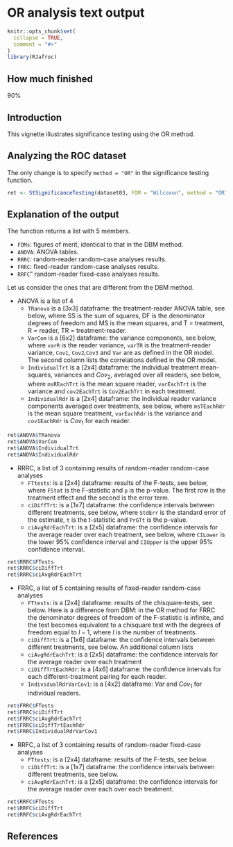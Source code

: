 # OR analysis text output {#quick-start-or-text}



```r
knitr::opts_chunk$set(
  collapse = TRUE,
  comment = "#>"
)
library(RJafroc)
```

## How much finished {#quick-start-or-text-how-much-finished}
90%


## Introduction {#quick-start-or-text-intro}
This vignette illustrates significance testing using the OR method. 


## Analyzing the ROC dataset {#quick-start-or-text-analyze-dataset}

The only change is to specify `method = "OR"` in the significance testing function. 

```r
ret <- StSignificanceTesting(dataset03, FOM = "Wilcoxon", method = "OR")
```             

## Explanation of the output {#quick-start-or-text-explanation}
The function returns a list with 5 members.  

* `FOMs`: figures of merit, identical to that in the DBM method. 
* `ANOVA`: ANOVA tables.
* `RRRC`: random-reader random-case analyses results.
* `FRRC`: fixed-reader random-case analyses results.
* `RRFC`" random-reader fixed-case analyses results.

Let us consider the ones that are different from the DBM method. 


* ANOVA is a list of 4
    + `TRanova` is a [3x3] dataframe: the treatment-reader ANOVA table, see below, where SS is the sum of squares, DF is the denominator degrees of freedom and MS is the mean squares, and T = treatment, R = reader, TR = treatment-reader.  
    + `VarCom` is a [6x2] dataframe: the variance components, see below, where `varR` is the reader variance, `varTR` is the treatment-reader variance, `Cov1`, `Cov2`,`Cov3` and `Var` are as defined in the OR model. The second column lists the correlations defined in the OR model.
    + `IndividualTrt` is a [2x4] dataframe: the individual treatment mean-squares, variances and $Cov_2$, averaged over all readers, see below, where `msREachTrt` is the mean square reader, `varEachTrt` is the variance and `cov2EachTrt` is `Cov2EachTrt` in each treatment.
    + `IndividualRdr` is a [2x4] dataframe: the individual reader variance components averaged over treatments, see below, where `msTEachRdr` is the mean square treatment, `varEachRdr` is the variance and `cov1EachRdr` is $Cov_1$ for each reader.
    
```r
ret$ANOVA$TRanova
ret$ANOVA$VarCom
ret$ANOVA$IndividualTrt
ret$ANOVA$IndividualRdr
```             

* RRRC, a list of 3 containing results of random-reader random-case analyses
    + `FTtests`: is a [2x4] dataframe: results of the F-tests, see below, where `FStat` is the F-statistic and `p` is the p-value. The first row is the treatment effect and the second is the error term.
    + `ciDiffTrt`: is a [1x7] dataframe: the confidence intervals between different treatments, see below, where `StdErr` is the standard error of the estimate, `t` is the t-statistic and `PrGTt` is the p-value.
    + `ciAvgRdrEachTrt`: is a [2x5] dataframe: the confidence intervals for the average reader over each treatment, see below, where `CILower` is the lower 95% confidence interval and `CIUpper` is the upper 95% confidence interval.
    
```r
ret$RRRC$FTests
ret$RRRC$ciDiffTrt
ret$RRRC$ciAvgRdrEachTrt
```             

* FRRC, a list of 5 containing results of fixed-reader random-case analyses
    + `FTtests`: is a [2x4] dataframe: results of the chisquare-tests, see below. Here is a difference from DBM: in the OR method for FRRC the denominator degrees of freedom of the F-statistic is infinite, and the test becomes equivalent to a chisquare test with the degrees of freedom equal to $I-1$, where $I$ is the number of treatments.
    + `ciDiffTrt`: is a [1x6] dataframe: the confidence intervals between different treatments, see below. An additional column lists 
    + `ciAvgRdrEachTrt`: is a [2x5] dataframe: the confidence intervals for the average reader over each treatment
    + `ciDiffTrtEachRdr`: is a [4x6] dataframe: the confidence intervals for each different-treatment pairing for each reader. 
   + `IndividualRdrVarCov1`: is a [4x2] dataframe: $Var$ and $Cov_1$ for individual readers. 
    
```r
ret$FRRC$FTests
ret$FRRC$ciDiffTrt
ret$FRRC$ciAvgRdrEachTrt
ret$FRRC$ciDiffTrtEachRdr
ret$FRRC$IndividualRdrVarCov1
```             

    
* RRFC, a list of 3 containing results of random-reader fixed-case analyses
    + `FTtests`: is a [2x4] dataframe: results of the F-tests, see below. 
    + `ciDiffTrt`: is a [1x7] dataframe: the confidence intervals between different treatments, see below. 
    + `ciAvgRdrEachTrt`: is a [2x5] dataframe: the confidence intervals for the average reader over each  over each treatment.  

    
```r
ret$RRFC$FTests
ret$RRFC$ciDiffTrt
ret$RRFC$ciAvgRdrEachTrt
```             


## References {#quick-start-or-text-references}
